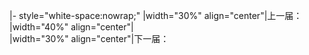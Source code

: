 <includeonly>|- style="white-space:nowrap;"
|width="30%" align="center"|上一届：<br>{{{1}}}
|width="40%" align="center"|'''{{{3}}}'''<br>{{{4}}}
|width="30%" align="center"|下一届：<br>{{{2}}}
</includeonly><noinclude>
{{Documentation}}
</noinclude>